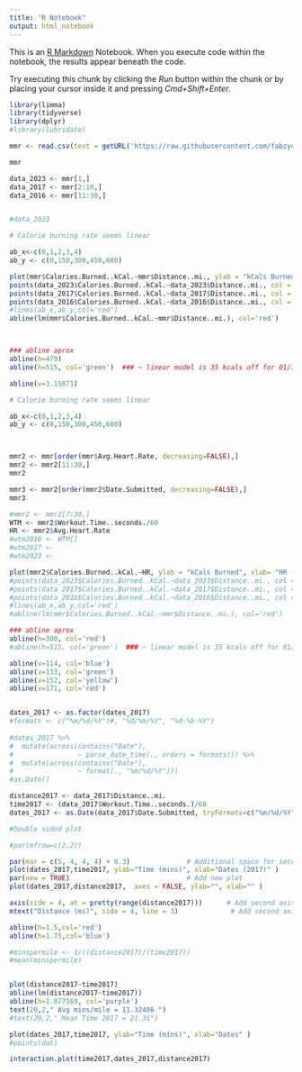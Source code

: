 ```yaml
---
title: "R Notebook"
output: html_notebook
---
```


This is an [R Markdown](http://rmarkdown.rstudio.com) Notebook. When you execute code within the notebook, the results appear beneath the code. 

Try executing this chunk by clicking the *Run* button within the chunk or by placing your cursor inside it and pressing *Cmd+Shift+Enter*. 

```r
library(limma)
library(tidyverse)
library(dplyr)
#library(lubridate)
```


```r
mmr <- read.csv(text = getURL('https://raw.githubusercontent.com/fabzy4L/RStudioDataAnalysis/Main/MapMyRun/mapmyrun%20-%20data.csv'))
```


```r
mmr

data_2023 <- mmr[1,]
data_2017 <- mmr[2:10,]
data_2016 <- mmr[11:30,]


#data_2023
```


```r
# Calorie burning rate seems linear

ab_x<-c(0,1,2,3,4)
ab_y <- c(0,150,300,450,600)

plot(mmr$Calories.Burned..kCal.~mmr$Distance..mi., ylab = "kCals Burned", xlab= "Distance (mi)", ylim=c(0,600))
points(data_2023$Calories.Burned..kCal.~data_2023$Distance..mi., col = 'green')
points(data_2017$Calories.Burned..kCal.~data_2017$Distance..mi., col = 'purple')
points(data_2016$Calories.Burned..kCal.~data_2016$Distance..mi., col = 'red')
#lines(ab_x,ab_y,col='red')
abline(lm(mmr$Calories.Burned..kCal.~mmr$Distance..mi.), col='red')



### abline aprox
abline(h=479)
abline(h=515, col='green')  ### ~ linear model is 35 kcals off for 01/10/23 session - not statistically relevant

abline(v=3.15871)
```


```r
# Calorie burning rate seems linear

ab_x<-c(0,1,2,3,4)
ab_y <- c(0,150,300,450,600)



mmr2 <- mmr[order(mmr$Avg.Heart.Rate, decreasing=FALSE),]
mmr2 <- mmr2[11:30,]
mmr2
```


```r
mmr3 <- mmr2[order(mmr2$Date.Submitted, decreasing=FALSE),]
mmr3
```


```r
#mmr2 <- mmr2[7:30,]
WTM <- mmr2$Workout.Time..seconds./60
HR <- mmr2$Avg.Heart.Rate
#wtm2016 <- WTM[]
#wtm2017 <-
#wtm2023 <- 

plot(mmr2$Calories.Burned..kCal.~HR, ylab = "kCals Burned", xlab= "HR (BPM)", ylim=c(0,500), xlim=c(100,200))
#points(data_2023$Calories.Burned..kCal.~data_2023$Distance..mi., col = 'green')
#points(data_2017$Calories.Burned..kCal.~data_2017$Distance..mi., col = 'purple')
#points(data_2016$Calories.Burned..kCal.~data_2016$Distance..mi., col = 'red')
#lines(ab_x,ab_y,col='red')
#abline(lm(mmr$Calories.Burned..kCal.~mmr$Distance..mi.), col='red')

### abline aprox
abline(h=300, col='red')
#abline(h=515, col='green')  ### ~ linear model is 35 kcals off for 01/10/23 session - not statistically relevant

abline(v=114, col='blue')
abline(v=133, col='green')
abline(v=152, col='yellow')
abline(v=171, col='red')

```


```r




```


```r
dates_2017 <- as.factor(dates_2017)
#formats <- c("%m/%d/%Y")#, "%d/%m/%Y", "%d-%b-%Y")
  
#dates_2017 %>% 
#  mutate(across(contains("Date"), 
#                ~ parse_date_time(., orders = formats))) %>%
#  mutate(across(contains("Date"),
#                ~ format(., "%m/%d/%Y")))
#as.Date()

distance2017 <- data_2017$Distance..mi.
time2017 <- (data_2017$Workout.Time..seconds.)/60
dates_2017 <- as.Date(data_2017$Date.Submitted, tryFormats=c("%m/%d/%Y"))
```


```r
#Double sided plot

#par(mfrow=c(2,2))

par(mar = c(5, 4, 4, 4) + 0.3)              # Additional space for second y-axis
plot(dates_2017,time2017, ylab="Time (mins)", xlab="Dates (2017)" )
par(new = TRUE)                             # Add new plot
plot(dates_2017,distance2017,  axes = FALSE, ylab="", xlab="" )

axis(side = 4, at = pretty(range(distance2017)))      # Add second axis
mtext("Distance (mi)", side = 4, line = 3)             # Add second axis label

abline(h=1.5,col='red')
abline(h=1.75,col='blue')
```


```r
#minspermile <- 1/((distance2017)/(time2017))
#mean(minspermile)


plot(distance2017~time2017)
abline(lm(distance2017~time2017))
abline(h=1.877569, col='purple')
text(20,2," Avg mins/mile = 11.32406 ")
#text(20,2," Mean Time 2017 = 21.31")
```

```r
plot(dates_2017,time2017, ylab="Time (mins)", xlab="Dates" )
#points(dat)
```


```r
interaction.plot(time2017,dates_2017,distance2017)
```
